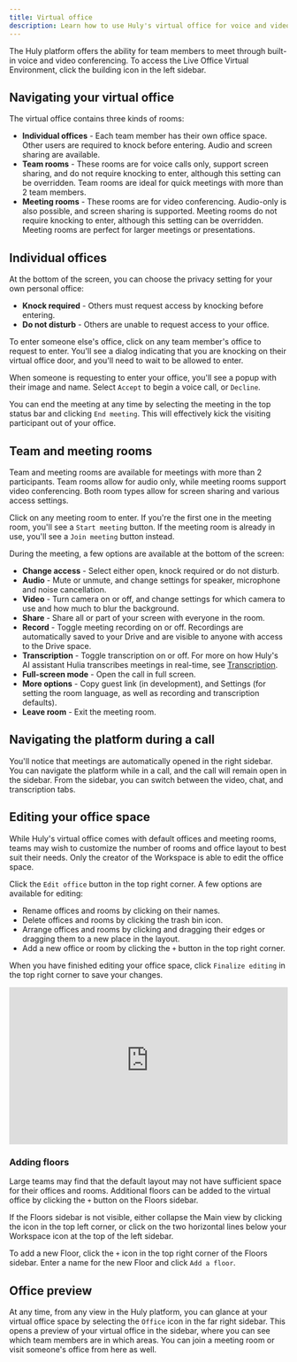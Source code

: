 ```yaml
---
title: Virtual office
description: Learn how to use Huly's virtual office for voice and video conferencing.
---
```


<YouTube id='I_ABiXcgMNw' posterQuality='max' />

The Huly platform offers the ability for team members to meet through built-in voice and video conferencing. To access the Live Office Virtual Environment, click the building icon in the left sidebar.

## Navigating your virtual office

The virtual office contains three kinds of rooms:
- **Individual offices** - Each team member has their own office space. Other users are required to knock before entering. Audio and screen sharing are available.
- **Team rooms** - These rooms are for voice calls only, support screen sharing, and do not require knocking to enter, although this setting can be overridden. Team rooms are ideal for quick meetings with more than 2 team members.
- **Meeting rooms** - These rooms are for video conferencing. Audio-only is also possible, and screen sharing is supported. Meeting rooms do not require knocking to enter, although this setting can be overridden. Meeting rooms are perfect for larger meetings or presentations.


## Individual offices

At the bottom of the screen, you can choose the privacy setting for your own personal office:
- **Knock required** - Others must request access by knocking before entering.
- **Do not disturb** - Others are unable to request access to your office.

To enter someone else's office, click on any team member's office to request to enter. You'll see a dialog indicating that you are knocking on their virtual office door, and you'll need to wait to be allowed to enter.

When someone is requesting to enter your office, you'll see a popup with their image and name. Select `Accept` to begin a voice call, or `Decline`.

You can end the meeting at any time by selecting the meeting in the top status bar and clicking `End meeting`. This will effectively kick the visiting participant out of your office.

## Team and meeting rooms

Team and meeting rooms are available for meetings with more than 2 participants. Team rooms allow for audio only, while meeting rooms support video conferencing. Both room types allow for screen sharing and various access settings.

Click on any meeting room to enter. If you're the first one in the meeting room, you'll see a `Start meeting` button. If the meeting room is already in use, you'll see a `Join meeting` button instead.

During the meeting, a few options are available at the bottom of the screen:

* **Change access** - Select either open, knock required or do not disturb.
* **Audio** - Mute or unmute, and change settings for speaker, microphone and noise cancellation.
* **Video** - Turn camera on or off, and change settings for which camera to use and how much to blur the background.
* **Share** - Share all or part of your screen with everyone in the room.
* **Record** - Toggle meeting recording on or off. Recordings are automatically saved to your Drive and are visible to anyone with access to the Drive space.
* **Transcription** - Toggle transcription on or off. For more on how Huly's AI assistant Hulia transcribes meetings in real-time, see [Transcription](/communication/transcription).
* **Full-screen mode** - Open the call in full screen.
* **More options** - Copy guest link (in development), and Settings (for setting the room language, as well as recording and transcription defaults).
* **Leave room** - Exit the meeting room.

## Navigating the platform during a call

You'll notice that meetings are automatically opened in the right sidebar. You can navigate the platform while in a call, and the call will remain open in the sidebar. From the sidebar, you can switch between the video, chat, and transcription tabs.

## Editing your office space

While Huly's virtual office comes with default offices and meeting rooms, teams may wish to customize the number of rooms and office layout to best suit their needs. Only the creator of the Workspace is able to edit the office space.

Click the `Edit office` button in the top right corner. A few options are available for editing:
- Rename offices and rooms by clicking on their names.
- Delete offices and rooms by clicking the trash bin icon.
- Arrange offices and rooms by clicking and dragging their edges or dragging them to a new place in the layout.
- Add a new office or room by clicking the `+` button in the top right corner.

When you have finished editing your office space, click `Finalize editing` in the top right corner to save your changes.

<div style="position: relative; padding-top: 56.25%;">
  <iframe
    src="https://customer-davn16od7sue0s1k.cloudflarestream.com/be043552c1cb2c14bed3357747333024/iframe?poster=https%3A%2F%2Fcustomer-davn16od7sue0s1k.cloudflarestream.com%2Fbe043552c1cb2c14bed3357747333024%2Fthumbnails%2Fthumbnail.jpg%3Ftime%3D%26height%3D600"
    loading="lazy"
    style="border: none; position: absolute; top: 0; left: 0; height: 100%; width: 100%;"
    allow="accelerometer; gyroscope; autoplay; encrypted-media; picture-in-picture;"
    allowfullscreen="true"
  ></iframe>
</div>

### Adding floors

Large teams may find that the default layout may not have sufficient space for their offices and rooms. Additional floors can be added to the virtual office by clicking the `+` button on the Floors sidebar.

If the Floors sidebar is not visible, either collapse the Main view by clicking the icon in the top left corner, or click on the two horizontal lines below your Workspace icon at the top of the left sidebar.

To add a new Floor, click the `+` icon in the top right corner of the Floors sidebar. Enter a name for the new Floor and click `Add a floor`.

## Office preview
At any time, from any view in the Huly platform, you can glance at your virtual office space by selecting the `Office` icon in the far right sidebar. This opens a preview of your virtual office in the sidebar, where you can see which team members are in which areas. You can join a meeting room or visit someone's office from here as well.